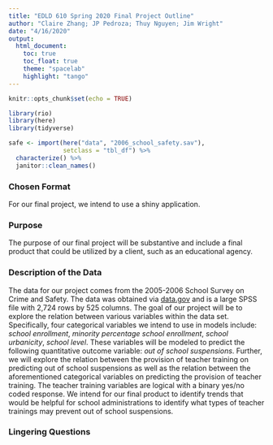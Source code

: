 ```yaml
---
title: "EDLD 610 Spring 2020 Final Project Outline"
author: "Claire Zhang; JP Pedroza; Thuy Nguyen; Jim Wright"
date: "4/16/2020"
output:
  html_document: 
    toc: true
    toc_float: true
    theme: "spacelab"
    highlight: "tango"
---
```


```r
knitr::opts_chunk$set(echo = TRUE)

library(rio)
library(here)
library(tidyverse)

safe <- import(here("data", "2006_school_safety.sav"),
               setclass = "tbl_df") %>% 
  characterize() %>% 
  janitor::clean_names() 
```

### Chosen Format
For our final project, we intend to use a shiny application. 


### Purpose 
The purpose of our final project will be substantive and include a final product that could be utilized by a client, such as an educational agency. 


### Description of the Data 
The data for our project comes from the 2005-2006 School Survey on Crime and Safety. The data was obtained via [data.gov](https://www.data.gov/) and is a large SPSS file with 2,724 rows by 525 columns. The goal of our project will be to explore the relation between various variables within the data set. Specifically, four categorical variables we intend to use in models include: _school enrollment_, _minority percentage school enrollment_, _school urbanicity_, _school level_. These variables will be modeled to predict the following quantitative outcome variable: _out of school suspensions_. Further, we will explore the relation between the provision of teacher training on predicting out of school suspensions as well as the relation between the aforementioned categorical variables on predicting the provision of teacher training. The teacher training variables are logical with a binary yes/no coded response. We intend for our final product to identify trends that would be helpful for school administrations to identify what types of teacher trainings may prevent out of school suspensions. 


### Lingering Questions